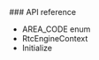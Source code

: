 
<PlatformWrapper platform="unity">
### API reference

- <Link to="{{Global.API_REF_UNITY_ROOT}}/rtc_api_data_type.html#enum_areacode">AREA_CODE enum</Link>

- <Link to="{{Global.API_REF_UNITY_ROOT}}/rtc_api_data_type.html#class_rtcengineconfig_ng">RtcEngineContext</Link>

- <Link to="{{Global.API_REF_UNITY_ROOT}}/class_irtcengine.html#api_irtcengine_create2">Initialize</Link>

</PlatformWrapper>
